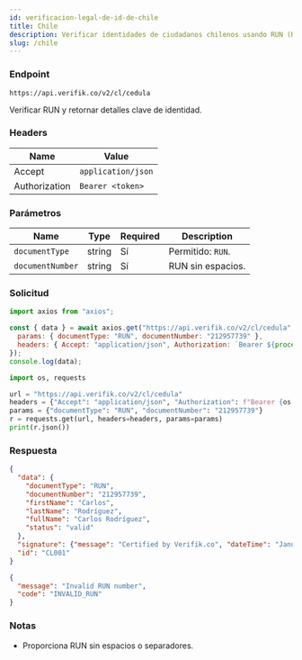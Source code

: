 ```yaml
---
id: verificacion-legal-de-id-de-chile
title: Chile
description: Verificar identidades de ciudadanos chilenos usando RUN (Rol Único Nacional)
slug: /chile
---
```



### Endpoint

```
https://api.verifik.co/v2/cl/cedula
```

Verificar RUN y retornar detalles clave de identidad.

### Headers

| Name | Value |
| --- | --- |
| Accept | `application/json` |
| Authorization | `Bearer <token>` |

### Parámetros

| Name | Type | Required | Description |
| --- | --- | --- | --- |
| `documentType` | string | Sí | Permitido: `RUN`. |
| `documentNumber` | string | Sí | RUN sin espacios. |

### Solicitud

<Tabs>
  <TabItem value="node" label="Node.js">

```javascript
import axios from "axios";

const { data } = await axios.get("https://api.verifik.co/v2/cl/cedula", {
  params: { documentType: "RUN", documentNumber: "212957739" },
  headers: { Accept: "application/json", Authorization: `Bearer ${process.env.VERIFIK_TOKEN}` },
});
console.log(data);
```

  </TabItem>
  <TabItem value="python" label="Python">

```python
import os, requests

url = "https://api.verifik.co/v2/cl/cedula"
headers = {"Accept": "application/json", "Authorization": f"Bearer {os.getenv('VERIFIK_TOKEN')}"}
params = {"documentType": "RUN", "documentNumber": "212957739"}
r = requests.get(url, headers=headers, params=params)
print(r.json())
```

  </TabItem>
</Tabs>

### Respuesta

<Tabs>
  <TabItem value="200" label="200">

```json
{
  "data": {
    "documentType": "RUN",
    "documentNumber": "212957739",
    "firstName": "Carlos",
    "lastName": "Rodríguez",
    "fullName": "Carlos Rodríguez",
    "status": "valid"
  },
  "signature": {"message": "Certified by Verifik.co", "dateTime": "January 16, 2024 3:44 PM"},
  "id": "CL001"
}
```

  </TabItem>
  <TabItem value="400" label="400">

```json
{
  "message": "Invalid RUN number",
  "code": "INVALID_RUN"
}
```

  </TabItem>
</Tabs>

### Notas

- Proporciona RUN sin espacios o separadores.


